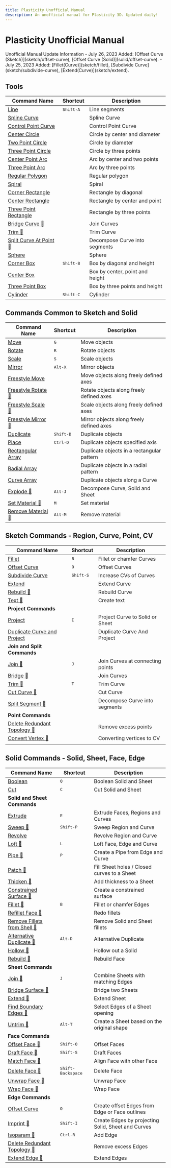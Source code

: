 ```yaml
---
title: Plasticity Unofficial Manual
description: An unofficial manual for Plasticity 3D. Updated daily!
---
```


# Plasticity Unofficial Manual

<Callout type="info" emoji="ℹ️">
Unofficial Manual Update Information
- July 26, 2023 Added: [Offset Curve (Sketch)](sketch/offset-curve), [Offset Curve (Solid)](solid/offset-curve). 
- July 25, 2023 Added: [Fillet(Curve)](sketch/fillet), [Subdivide Curve](sketch/subdivide-curve), [Extend(Curve)](sketch/extend).
</Callout>

## Tools
| Command Name                                        | Shortcut  | Description                     |
| --------------------------------------------------- | --------- | ------------------------------- |
| [Line](tool/line)                                   | <kbd>Shift-A</kbd> | Line segments                   |
| [Spline Curve](tool/spline-curve)                   |           | Spline Curve                    |
| [Control Point Curve](tool/control-point-curve)     |           | Control Point Curve             |
| [Center Circle](tool/center-circle)                 |           | Circle by center and diameter   |
| [Two Point Circle](tool/two-point-circle)           |           | Circle by diameter              |
| [Three Point Circle](tool/three-point-circle)       |           | Circle by three points          |
| [Center Point Arc](tool/center-point-arc)           |           | Arc by center and two points    |
| [Three Point Arc](tool/three-point-arc)             |           | Arc by three points             |
| [Regular Polygon](tool/polygon)                     |           | Regular polygon                 |
| [Spiral](tool/spiral)                               |           | Spiral                          |
| [Corner Rectangle](tool/corner-rectangle)           |           | Rectangle by diagonal           |
| [Center Rectangle](tool/center-rectangle)           |           | Rectangle by center and point   |
| [Three Point Rectangle](tool/three-point-rectangle) |           | Rectangle by three points       |
| [Bridge Curve 🚧](sketch/bridge)                   |           | Join Curves                     |
| [Trim 🚧](sketch/trim)                             |           | Trim Curve                      |
| [Split Curve At Point 🚧](sketch/split-segment)    |           | Decompose Curve into segments   |
| [Sphere](tool/sphere)                               |           | Sphere                          |
| [Corner Box](tool/corner-box)                       | <kbd>Shift-B</kbd> | Box by diagonal and height      |
| [Center Box](tool/center-box)                       |           | Box by center, point and height |
| [Three Point Box](tool/three-point-box)             |           | Box by three points and height  |
| [Cylinder](tool/cylinder)                           | <kbd>Shift-C</kbd> | Cylinder                        |

## Commands Common to Sketch and Solid
| Command Name                                    | Shortcut  | Description                                |
| ----------------------------------------------- | --------- | ------------------------------------------ |
| [Move](common/move)                             | <kbd>G</kbd>       | Move objects                               |
| [Rotate](common/rotate)                         | <kbd>R</kbd>       | Rotate objects                             |
| [Scale](common/scale)                           | <kbd>S</kbd>       | Scale objects                              |
| [Mirror](common/mirror)                         | <kbd>Alt-X</kbd>   | Mirror objects                             |
| [Freestyle Move](common/freestyle-move)         |           | Move objects along freely defined axes     |
| [Freestyle Rotate 🚧](common/freestyle-rotate) |           | Rotate objects along freely defined axes   |
| [Freestyle Scale 🚧](common/freestyle-scale)   |           | Scale objects along freely defined axes    |
| [Freestyle Mirror 🚧](common/freestyle-mirror) |           | Mirror objects along freely defined axes   |
| [Duplicate](common/duplicate)                   | <kbd>Shift-D</kbd> | Duplicate objects                          |
| [Place](common/place)                           | <kbd>Ctrl-D</kbd>  | Duplicate objects specified axis           |
| [Rectangular Array](common/rectangular-array)   |           | Duplicate objects in a rectangular pattern |
| [Radial Array](common/radial-array)             |           | Duplicate objects in a radial pattern      |
| [Curve Array](common/curve-array)               |           | Duplicate objects along a Curve            |
| [Explode 🚧](common/explode)                   | <kbd>Alt-J</kbd>   | Decompose Curve, Solid and Sheet           |
| [Set Material 🚧](common/set-material)         | <kbd>M</kbd>       | Set material                               |
| [Remove Material 🚧](common/remove-material)   | <kbd>Alt-M</kbd>   | Remove material                            |

## Sketch Commands - Region, Curve, Point, CV
| Command Name                                                      | Shortcut           | Description                      |
| ----------------------------------------------------------------- | ------------------ | -------------------------------- |
| [Fillet](sketch/fillet)                                       | <kbd>B</kbd>       | Fillet or chamfer Curves         |
| [Offset Curve](sketch/offset-curve)                           | <kbd>O</kbd>       | Offset Curves                    |
| [Subdivide Curve](sketch/subdivide-curve)                     | <kbd>Shift-S</kbd> | Increase CVs of Curves           |
| [Extend](sketch/extend)                                       |                    | Extend Curve                     |
| [Rebuild 🚧](sketch/rebuild)                                     |                    | Rebuild Curve                    |
| [Text 🚧](sketch/text)                                           |                    | Create text                      |
| **Project Commands**                                              |                    |                                  |
| [Project](sketch/project)                                         | <kbd>I</kbd>       | Project Curve to Solid or Sheet  |
| [Duplicate Curve and Project](sketch/duplicate-curve-and-project) |                    | Duplicate Curve And Project      |
| **Join and Split Commands**                                       |                    |                                  |
| [Join 🚧](sketch/join)                                           | <kbd>J</kbd>       | Join Curves at connecting points |
| [Bridge 🚧](sketch/bridge)                                       |                    | Join Curves                      |
| [Trim 🚧](sketch/trim)                                           | <kbd>T</kbd>       | Trim Curve                       |
| [Cut Curve 🚧](sketch/cut-curve)                                 |                    | Cut Curve                        |
| [Split Segment 🚧](sketch/split-segment)                         |                    | Decompose Curve into segments    |
| **Point Commands**                                                |                    |                                  |
| [Delete Redundant Topology 🚧](sketch/delete-redundant-topology) |                    | Remove excess points             |
| [Convert Vertex 🚧](sketch/convert-vertex)                       |                    | Converting vertices to CV        |
|                                                                   |                    |                                  |

## Solid Commands - Solid, Sheet, Face, Edge
| Command Name                                                     | Shortcut                   | Description                                        |
| ---------------------------------------------------------------- | -------------------------- | -------------------------------------------------- |
| [Boolean](solid/boolean)                                         | <kbd>Q</kbd>               | Boolean Solid and Sheet                            |
| [Cut](solid/cut)                                                 | <kbd>C</kbd>               | Cut Solid and Sheet                                |
| **Solid and Sheet Commands**                                   |                            |                                                    |
| [Extrude](solid/extrude)                                         | <kbd>E</kbd>               | Extrude Faces, Regions and Curves                  |
| [Sweep 🚧](solid/sweep)                                         | <kbd>Shift-P</kbd>         | Sweep Region and Curve                             |
| [Revolve](solid/revolve)                                         |                            | Revolve Region and Curve                           |
| [Loft 🚧](solid/loft)                                           | <kbd>L</kbd>               | Loft Face, Edge and Curve                          |
| [Pipe 🚧](solid/pipe)                                           | <kbd>P</kbd>               | Create a Pipe from Edge and Curve                  |
| [Patch 🚧](solid/patch)                                         |                            | Fill Sheet holes / Closed curves to a Sheet          |
| [Thicken 🚧](solid/thicken)                                     |                            | Add thickness to a Sheet                           |
| [Constrained Surface 🚧](solid/constrained-surface)             |                            | Create a constrained surface                       |
| [Fillet 🚧](solid/fillet)                                       | <kbd>B</kbd>               | Fillet or chamfer Edges                            |
| [Refillet Face 🚧](solid/refillet-face)                         |                            | Redo fillets                                       |
| [Remove Fillets from Shell 🚧](solid/remove-fillets-from-shell) |                            | Remove Solid and Sheet fillets                     |
| [Alternative Duplicate 🚧](solid/alternative-duplicate)         | <kbd>Alt-D</kbd>           | Alternative Duplicate                              |
| [Hollow 🚧](solid/hollow)                                       |                            | Hollow out a Solid                                 |
| [Rebuild 🚧](solid/rebuild)                                     |                            | Rebuild Face                                       |
| **Sheet Commands**                                               |                            |                                                    |
| [Join 🚧](solid/join)                                           | <kbd>J</kbd>               | Combine Sheets with matching Edges                 |
| [Bridge Surface 🚧](solid/bridge-surface)                       |                            | Bridge two Sheets                                  |
| [Extend 🚧](solid/extend)                                       |                            | Extend Sheet                                       |
| [Find Boundary Edges 🚧](solid/find-boundary-edges)             |                            | Select Edges of a Sheet opening                    |
| [Untrim 🚧](solid/untrim)                                       | <kbd>Alt-T</kbd>           | Create a Sheet based on the original shape         |
| **Face Commands**                                                |                            |                                                    |
| [Offset Face 🚧](solid/offset-face)                             | <kbd>Shift-O</kbd>         | Offset Faces                                       |
| [Draft Face 🚧](solid/draft-face)                               | <kbd>Shift-S</kbd>         | Draft Faces                                        |
| [Match Face 🚧](solid/match-face)                               |                            | Align Face with other Face                         |
| [Delete Face 🚧](solid/delete-face)                             | <kbd>Shift-Backspace</kbd> | Delete Face                                        |
| [Unwrap Face 🚧](solid/unwrap-face)                             |                            | Unwrap Face                                        |
| [Wrap Face 🚧](solid/wrap-face)                                 |                            | Wrap Face                                          |
| **Edge Commands**                                                |                            |                                                    |
| [Offset Curve](solid/offset-curve)                           | <kbd>O</kbd>               | Create offset Edges from Edge or Face outlines     |
| [Imprint 🚧](solid/imprint)                                     | <kbd>Shift-I</kbd>         | Create Edges by projecting Solid, Sheet and Curves |
| [Isoparam 🚧](solid/isoparam)                                   | <kbd>Ctrl-R</kbd>          | Add Edge                                           |
| [Delete Redundant Topology 🚧](solid/delete-redundant-topology) |                            | Remove excess Edges                                |
| [Extend Edge 🚧](solid/extend-edge)                             |                            | Extend Edges                                       |

